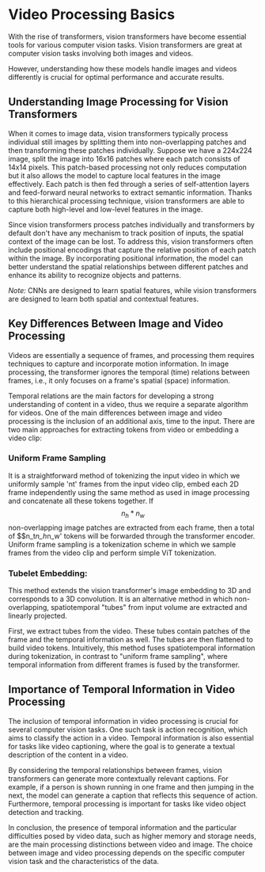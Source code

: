 # Video Processing Basics
With the rise of transformers, vision transformers have become essential tools for various computer vision tasks. Vision transformers are great at computer vision tasks involving both images and videos.

However, understanding how these models handle images and videos differently is crucial for optimal performance and accurate results.

## Understanding Image Processing for Vision Transformers
When it comes to image data, vision transformers typically process individual still images by splitting them into non-overlapping patches and then transforming these patches individually.
Suppose we have a 224x224 image, split the image into 16x16 patches where each patch consists of 14x14 pixels. This patch-based processing not only reduces computation but it also allows the model to capture local features in the image effectively.
Each patch is then fed through a series of self-attention layers and feed-forward neural networks to extract semantic information. Thanks to this hierarchical processing technique, vision transformers are able to capture both high-level and low-level features in the image.

Since vision transformers process patches individually and transformers by default don't have any mechanism to track position of inputs, the spatial context of the image can be lost.
To address this, vision transformers often include positional encodings that capture the relative position of each patch within the image. By incorporating positional information, the model can better understand the spatial relationships between different patches and enhance its ability to recognize objects and patterns.

*Note:* CNNs are designed to learn spatial features, while vision transformers are designed to learn both spatial and contextual features.


## Key Differences Between Image and Video Processing
Videos are essentially a sequence of frames, and processing them requires techniques to capture and incorporate motion information. In image processing, the transformer ignores the temporal (time) relations between frames, i.e., it only focuses on a frame's spatial (space) information.

Temporal relations are the main factors for developing a strong understanding of content in a video, thus we require a separate algorithm for videos. One of the main differences between image and video processing is the inclusion of an additional axis, time to the input. 
There are two main approaches for extracting tokens from video or embedding a video clip:

### Uniform Frame Sampling

It is a straightforward method of tokenizing the input video in which we uniformly sample 'nt' frames from the input video clip, embed each 2D frame independently using the same method as used in image processing and concatenate all these tokens together.
If $$n_h*n_w$$  non-overlapping image patches are extracted from each frame, then a total of $$n_t*n_h*n_w' tokens will be forwarded through the transformer encoder. Uniform frame sampling is a tokenization scheme in which we sample frames from the video clip and perform simple ViT tokenization.


### Tubelet Embedding:
This method extends the vision transformer's image embedding to 3D and corresponds to a 3D convolution. It is an alternative method in which non-overlapping, spatiotemporal "tubes" from input volume are extracted and linearly projected.


First, we extract tubes from the video. These tubes contain patches of the frame and the temporal information as well. The tubes are then flattened to build video tokens. Intuitively, this method fuses spatiotemporal information during tokenization, in contrast to "uniform frame sampling", where temporal information from different frames is fused by the transformer.


## Importance of Temporal Information in Video Processing
The inclusion of temporal information in video processing is crucial for several computer vision tasks. One such task is action recognition, which aims to classify the action in a video. Temporal information is also essential for tasks like video captioning, where the goal is to generate a textual description of the content in a video.

By considering the temporal relationships between frames, vision transformers can generate more contextually relevant captions. For example, if a person is shown running in one frame and then jumping in the next, the model can generate a caption that reflects this sequence of action. Furthermore, temporal processing is important for tasks like video object detection and tracking. 

In conclusion, the presence of temporal information and the particular difficulties posed by video data, such as higher memory and storage needs, are the main processing distinctions between video and image. The choice between image and video processing depends on the specific computer vision task and the characteristics of the data.

